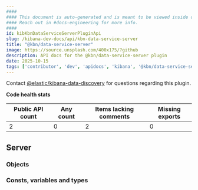 ```yaml
---
####
#### This document is auto-generated and is meant to be viewed inside our experimental, new docs system.
#### Reach out in #docs-engineering for more info.
####
id: kibKbnDataServiceServerPluginApi
slug: /kibana-dev-docs/api/kbn-data-service-server
title: "@kbn/data-service-server"
image: https://source.unsplash.com/400x175/?github
description: API docs for the @kbn/data-service-server plugin
date: 2025-10-15
tags: ['contributor', 'dev', 'apidocs', 'kibana', '@kbn/data-service-server']
---
```




Contact [@elastic/kibana-data-discovery](https://github.com/orgs/elastic/teams/kibana-data-discovery) for questions regarding this plugin.

**Code health stats**

| Public API count  | Any count | Items lacking comments | Missing exports |
|-------------------|-----------|------------------------|-----------------|
| 2 | 0 | 2 | 0 |

## Server

### Objects
<DocDefinitionList data={kbnDataServiceServerObj.server.objects}/>

### Consts, variables and types
<DocDefinitionList data={kbnDataServiceServerObj.server.misc}/>

